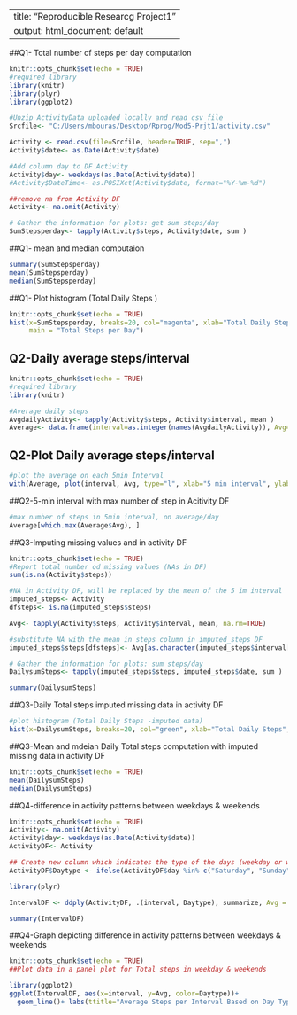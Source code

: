 ---
title: "Reproducible Researcg Project1"
output:  html_document: default
  ---
##Q1- Total number of steps per day computation
```{r setup, include=FALSE}
knitr::opts_chunk$set(echo = TRUE)
#required library
library(knitr)
library(plyr)
library(ggplot2)

#Unzip ActivityData uploaded locally and read csv file 
Srcfile<- "C:/Users/mbouras/Desktop/Rprog/Mod5-Prjt1/activity.csv"

Activity <- read.csv(file=Srcfile, header=TRUE, sep=",")
Activity$date<- as.Date(Activity$date)

#Add column day to DF Activity 
Activity$day<- weekdays(as.Date(Activity$date))
#Activity$DateTime<- as.POSIXct(Activity$date, format="%Y-%m-%d")

##remove na from Activity DF
Activity<- na.omit(Activity)

# Gather the information for plots: get sum steps/day
SumStepsperday<- tapply(Activity$steps, Activity$date, sum )

```

##Q1- mean and median computaion 
```{r SumStepsperday}
summary(SumStepsperday)
mean(SumStepsperday)
median(SumStepsperday)
```

##Q1- Plot histogram (Total Daily Steps )

```{r Daily Total steps, echo=FALSE}
knitr::opts_chunk$set(echo = TRUE)
hist(x=SumStepsperday, breaks=20, col="magenta", xlab="Total Daily Steps", ylab="Frequency", 
     main = "Total Steps per Day")
```
## Q2-Daily average steps/interval

```{r Avg, include=FALSE}
knitr::opts_chunk$set(echo = TRUE)
#required library
library(knitr)

#Average daily steps 
AvgdailyActivity<- tapply(Activity$steps, Activity$interval, mean )
Average<- data.frame(interval=as.integer(names(AvgdailyActivity)), Avg= AvgdailyActivity) 

```
## Q2-Plot Daily average steps/interval

```{r Daily Total steps Avg, echo=FALSE}
#plot the average on each 5min Interval
with(Average, plot(interval, Avg, type="l", xlab="5 min interval", ylab="Daily Average steps", main="Daily Average steps per interval" ))
```
##Q2-5-min interval with max number of step in Acitivity DF
```{r max number of steps in 5min}
#max number of steps in 5min interval, on average/day
Average[which.max(Average$Avg), ]
```



##Q3-Imputing missing values and in activity DF

```{r imputing data, echo=FALSE}
knitr::opts_chunk$set(echo = TRUE)
#Report total number od missing values (NAs in DF)
sum(is.na(Activity$steps))

#NA in Activity DF, will be replaced by the mean of the 5 im interval
imputed_steps<- Activity
dfsteps<- is.na(imputed_steps$steps)

Avg<- tapply(Activity$steps, Activity$interval, mean, na.rm=TRUE)

#substitute NA with the mean in steps column in imputed_steps DF
imputed_steps$steps[dfsteps]<- Avg[as.character(imputed_steps$interval[dfsteps])]

# Gather the information for plots: sum steps/day
DailysumSteps<- tapply(imputed_steps$steps, imputed_steps$date, sum )

summary(DailysumSteps)

```

##Q3-Daily Total steps imputed missing data in activity DF
```{r Daily Total steps imputed missing data , echo=FALSE}
#plot histogram (Total Daily Steps -imputed data)
hist(x=DailysumSteps, breaks=20, col="green", xlab="Total Daily Steps", ylab="Frequency", main = "Total Steps per Day with imputed data")
```

##Q3-Mean and mdeian Daily Total steps computation with imputed missing data in activity DF
```{r mean & median daily total steps with imputed data,echo=FALSE }
knitr::opts_chunk$set(echo = TRUE)
mean(DailysumSteps)
median(DailysumSteps)

```

##Q4-difference in activity patterns between weekdays & weekends

```{r weekdays steps, echo=FALSE}
knitr::opts_chunk$set(echo = TRUE)
Activity<- na.omit(Activity)
Activity$day<- weekdays(as.Date(Activity$date))
ActivityDF<- Activity

## Create new column which indicates the type of the days (weekday or weekend)
ActivityDF$Daytype <- ifelse(ActivityDF$day %in% c("Saturday", "Sunday"), "Weekend", "Weekday")

library(plyr)

IntervalDF <- ddply(ActivityDF, .(interval, Daytype), summarize, Avg = mean(steps))

summary(IntervalDF)
```

##Q4-Graph depicting difference in activity patterns between weekdays & weekends 
```{r difference in activity patterns between weekdays & weekends, echo=FALSE}
knitr::opts_chunk$set(echo = TRUE)
##Plot data in a panel plot for Total steps in weekday & weekends

library(ggplot2)
ggplot(IntervalDF, aes(x=interval, y=Avg, color=Daytype))+
  geom_line()+ labs(ttitle="Average Steps per Interval Based on Day Type)", x="interval", y="Average Number of Steps")+facet_wrap(~Daytype, ncol=1, nrow=2)
```


